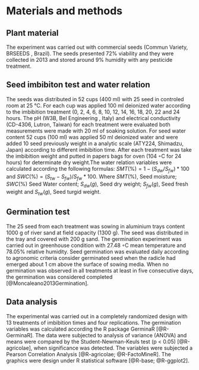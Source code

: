 # Materials and methods

## Plant material

The experiment was carried out with commercial seeds (Commun Variety, BRSEEDS , Brazil). The  seeds presented 72% viability and they were collected in 2013 and stored around 9% humidity with any pesticide treatment. 

##  Seed imbibiton test and water relation

The seeds was distributed in 52 cups (400 ml) with 25 seed in controled room at 25 °C. For each cup was applied 100 ml deionized water according to the imbibition treatment (0, 2, 4, 6, 8, 10, 12, 14, 16, 18, 20, 22 and 24 hours. The pH (W3B, Bel Engineering , Italy) and electrical conductivity (CD-4306, Lutron, Taiwan) for each treatment were evaluated both measurements were made with 20 ml of soaking solution. For seed water content 52 cups (100 ml) was applied 50 ml deionized water and were added 10 seed previously weight in a analytic scale (ATY224, Shimadzu, Japan) according to different imbibition time. After each treatment was take the imbibition weight and putted in papers bags for oven (104 ◦C for 24 hours) for determinate dry weight.The water relation variables were calculated according the following formulas: $SMT(\%) = 1 - (S_{dw}/S_{fw})*100$ and $SWC(\%) = (S_{tw} - S_{fw})/S_{fw} *100$. Where $SMT(\%)$, Seed moisture; $SWC(\%)$ Seed Water content; $S_{dw} (g)$, Seed dry weight; $S_{fw} (g)$, Seed fresh weight and $S_{tw} (g)$, Seed turgid weight.


## Germination test

The 25 seed from each treatment was sowing in aluminium trays content 1000 g of river sand at field capacity (1300 g). The seed was distributed in the tray and covered with 200 g sand. The germination experiment was carried out in greenhouse condition with 27.48 ◦C mean temperature and 78.05% relative humidity. Seed germination was evaluated daily according to agronomic criteria consider germinated seed when the radicle had emerged about 1 cm above the surface of sowing media. When no germination was observed in all treatments at least in five consecutive days, the germination was considered completed [@Moncaleano2013Germination].


## Data analysis

The experimental was carried out in a completely randomized design with 13 treatments of imbibition times and four replications. The germination variables was calculated according the R package GerminaR [@R-GerminaR]. The data were subjected to analysis of variance (ANOVA) and means were compared by the Student-Newman-Keuls test (p < 0.05) [@R-agricolae], when significance was detected. The variables were subjected a Pearson Correlation Analysis [@R-agricolae; @R-FactoMineR]. The graphics were design under R statistical software [@R-base; @R-ggplot2].  

